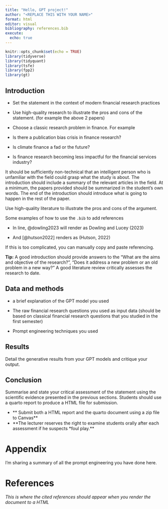 ```yaml
---
title: "Hello, GPT project!"
author: "<REPLACE THIS WITH YOUR NAME>"
format: html
editor: visual
bibliography: references.bib
execute:
  echo: true
---
```


```r
knitr::opts_chunk$set(echo = TRUE)
library(tidyverse) 
library(tidyquant)
library(tsfe)
library(fpp2)
library(gt)
```

## Introduction

-   Set the statement in the context of modern financial research practices

-   Use high-quality research to illustrate the pros and cons of the statement. (for example the above 2 papers)

-   Choose a classic research problem in finance. For example

-   Is there a publication bias crisis in finance research?

-   Is climate finance a fad or the future?

-    Is finance research becoming less impactful for the financial services industry?

::: callout-tip
It should be sufficiently non-technical that an intelligent person who is unfamiliar with the field could grasp what the study is about. The introduction should include a summary of the relevant articles in the field. At a minimum, the papers provided should be summarized in the student's own words. The end of the introduction should introduce what is going to happen in the rest of the paper.

Use high-quality literature to illustrate the pros and cons of the argument.

Some examples of how to use the `.bib` to add references

-   In line, @dowling2023 will render as Dowling and Lucey (2023)

-   And [@hutson2022] renders as (Hutson, 2022)

If this is too complicated, you can manually copy and paste referencing.

**Tip:** A good introduction should provide answers to the "What are the aims and objective of the research?", "Does it address a new problem or an old problem in a new way?" A good literature review critically assesses the research to date.
:::

## Data and methods

::: callout-tip

-   a brief explanation of the GPT model you used

-   The raw financial research questions you used as input data (should
    be based on classical financial research questions that you studied in
    the first semester)

-   Prompt engineering techniques you used
:::

## Results

::: callout-tip
Detail the generative results from your GPT models and critique your output. 
:::

## Conclusion

::: callout-tip
Summarise and state your critical assessment of the statement using the
scientific evidence presented in the previous sections. Students should
use a quarto report to produce a HTML file for submission. 

- ** Submit both a HTML report and the quarto document using a zip file to Canvas**
- **The lecturer reserves the right to examine students orally after each assessment if he suspects *foul play.**

:::

# Appendix

I'm sharing a summary of all the prompt engineering you have done here.

# References

*This is where the cited references should appear when you render the document to a HTML*
